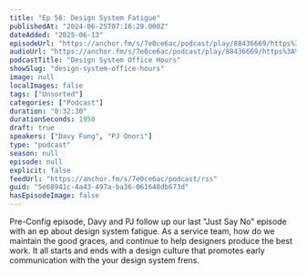 ```yaml
---
title: "Ep 56: Design System Fatigue"
publishedAt: "2024-06-25T07:16:29.000Z"
dateAdded: "2025-06-13"
episodeUrl: "https://anchor.fm/s/7e0ce6ac/podcast/play/88436669/https%3A%2F%2Fd3ctxlq1ktw2nl.cloudfront.net%2Fstaging%2F2024-5-25%2F522422cb-cccc-e80b-7623-a4ca225ca760.mp3"
audioUrl: "https://anchor.fm/s/7e0ce6ac/podcast/play/88436669/https%3A%2F%2Fd3ctxlq1ktw2nl.cloudfront.net%2Fstaging%2F2024-5-25%2F522422cb-cccc-e80b-7623-a4ca225ca760.mp3"
podcastTitle: "Design System Office Hours"
showSlug: "design-system-office-hours"
image: null
localImages: false
tags: ["Unsorted"]
categories: ["Podcast"]
duration: "0:32:30"
durationSeconds: 1950
draft: true
speakers: ["Davy Fung", "PJ Onori"]
type: "podcast"
season: null
episode: null
explicit: false
feedUrl: "https://anchor.fm/s/7e0ce6ac/podcast/rss"
guid: "5e68941c-4a43-497a-ba36-061648db673d"
hasEpisodeImage: false
---
```

Pre-Config episode, Davy and PJ follow up our last "Just Say No" episode with an ep about design system fatigue. As a service team, how do we maintain the good graces, and continue to help designers produce the best work. It all starts and ends with a design culture that promotes early communication with the your design system frens.
